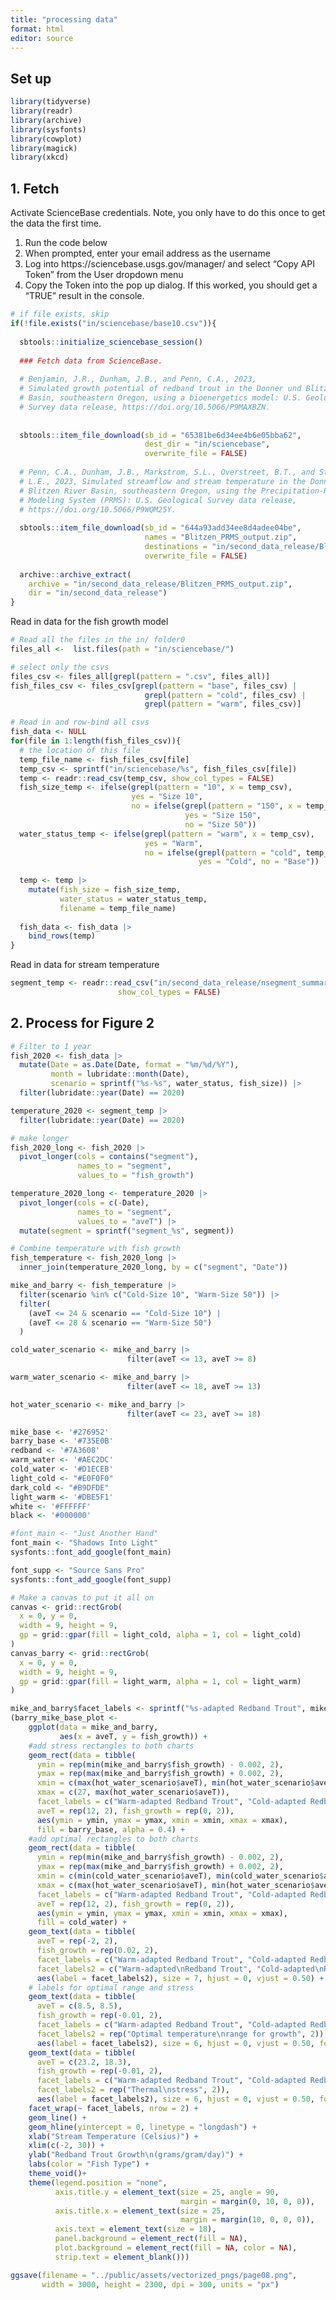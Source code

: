 ```yaml
---
title: "processing data"
format: html
editor: source
---
```


## Set up

```r

library(tidyverse)
library(readr)
library(archive)
library(sysfonts)
library(cowplot)
library(magick)
library(xkcd)
```

## 1. Fetch

Activate ScienceBase credentials. Note, you only have to do this once to get the data the first time.

1.  Run the code below
2.  When prompted, enter your email address as the username
3.  Log into https://sciencebase.usgs.gov/manager/ and select "Copy API Token" from the User dropdown menu
4.  Copy the Token into the pop up dialog. If this worked, you should get a "TRUE" result in the console.

```r
# if file exists, skip
if(!file.exists("in/sciencebase/base10.csv")){
  
  sbtools::initialize_sciencebase_session()
  
  ### Fetch data from ScienceBase.
  
  # Benjamin, J.R., Dunham, J.B., and Penn, C.A., 2023, 
  # Simulated growth potential of redband trout in the Donner und Blitzen River 
  # Basin, southeastern Oregon, using a bioenergetics model: U.S. Geological 
  # Survey data release, https://doi.org/10.5066/P9MAXBZN.
  
  
  sbtools::item_file_download(sb_id = "65381be6d34ee4b6e05bba62",
                              dest_dir = "in/sciencebase",
                              overwrite_file = FALSE)
  
  # Penn, C.A., Dunham, J.B., Markstrom, S.L., Overstreet, B.T., and Stratton, 
  # L.E., 2023, Simulated streamflow and stream temperature in the Donner und 
  # Blitzen River Basin, southeastern Oregon, using the Precipitation-Runoff 
  # Modeling System (PRMS): U.S. Geological Survey data release,
  # https://doi.org/10.5066/P9WQM25Y.
  
  sbtools::item_file_download(sb_id = "644a93add34ee8d4adee04be",
                              names = "Blitzen_PRMS_output.zip",
                              destinations = "in/second_data_release/Blitzen_PRMS_output.zip",
                              overwrite_file = FALSE)
  
  archive::archive_extract(
    archive = "in/second_data_release/Blitzen_PRMS_output.zip",
    dir = "in/second_data_release")
}
```

Read in data for the fish growth model 

```r

# Read all the files in the in/ folder0
files_all <-  list.files(path = "in/sciencebase/")

# select only the csvs
files_csv <- files_all[grepl(pattern = ".csv", files_all)]
fish_files_csv <- files_csv[grepl(pattern = "base", files_csv) |
                              grepl(pattern = "cold", files_csv) |
                              grepl(pattern = "warm", files_csv)]

# Read in and row-bind all csvs
fish_data <- NULL
for(file in 1:length(fish_files_csv)){
  # the location of this file 
  temp_file_name <- fish_files_csv[file]
  temp_csv <- sprintf("in/sciencebase/%s", fish_files_csv[file])
  temp <- readr::read_csv(temp_csv, show_col_types = FALSE)
  fish_size_temp <- ifelse(grepl(pattern = "10", x = temp_csv), 
                           yes = "Size 10",
                           no = ifelse(grepl(pattern = "150", x = temp_csv),
                                       yes = "Size 150",
                                       no = "Size 50"))
  water_status_temp <- ifelse(grepl(pattern = "warm", x = temp_csv),
                              yes = "Warm", 
                              no = ifelse(grepl(pattern = "cold", temp_csv),
                                          yes = "Cold", no = "Base"))
  
  temp <- temp |>
    mutate(fish_size = fish_size_temp,
           water_status = water_status_temp,
           filename = temp_file_name)
  
  fish_data <- fish_data |>
    bind_rows(temp)
}
```

Read in data for stream temperature

```r
segment_temp <- readr::read_csv("in/second_data_release/nsegment_summary_seg_tave_water.csv", 
                        show_col_types = FALSE)

```


## 2. Process for Figure 2



```r
# Filter to 1 year
fish_2020 <- fish_data |>
  mutate(Date = as.Date(Date, format = "%m/%d/%Y"),
         month = lubridate::month(Date),
         scenario = sprintf("%s-%s", water_status, fish_size)) |>
  filter(lubridate::year(Date) == 2020)

temperature_2020 <- segment_temp |>
  filter(lubridate::year(Date) == 2020)

# make longer
fish_2020_long <- fish_2020 |> 
  pivot_longer(cols = contains("segment"),
               names_to = "segment",
               values_to = "fish_growth")

temperature_2020_long <- temperature_2020 |>
  pivot_longer(cols = c(-Date),
               names_to = "segment",
               values_to = "aveT") |>
  mutate(segment = sprintf("segment_%s", segment))

# Combine temperature with fish growth
fish_temperature <- fish_2020_long |>
  inner_join(temperature_2020_long, by = c("segment", "Date"))

mike_and_barry <- fish_temperature |> 
  filter(scenario %in% c("Cold-Size 10", "Warm-Size 50")) |>
  filter(
    (aveT <= 24 & scenario == "Cold-Size 10") |
    (aveT <= 28 & scenario == "Warm-Size 50")
  )

cold_water_scenario <- mike_and_barry |>
                          filter(aveT <= 13, aveT >= 8)

warm_water_scenario <- mike_and_barry |>
                          filter(aveT <= 18, aveT >= 13)

hot_water_scenario <- mike_and_barry |>
                          filter(aveT <= 23, aveT >= 18)

```

```r
mike_base <- '#276952'
barry_base <- '#735E0B'
redband <- '#7A3608'
warm_water <- '#AEC2DC'
cold_water <- '#D1ECEB'
light_cold <- "#E0F0F0"
dark_cold <- "#B9DFDE"
light_warm <- '#DBE5F1'
white <- '#FFFFFF'
black <- '#000000'

#font_main <- "Just Another Hand"
font_main <- "Shadows Into Light"
sysfonts::font_add_google(font_main)

font_supp <- "Source Sans Pro"
sysfonts::font_add_google(font_supp)

# Make a canvas to put it all on
canvas <- grid::rectGrob(
  x = 0, y = 0, 
  width = 9, height = 9,
  gp = grid::gpar(fill = light_cold, alpha = 1, col = light_cold)
)
canvas_barry <- grid::rectGrob(
  x = 0, y = 0, 
  width = 9, height = 9,
  gp = grid::gpar(fill = light_warm, alpha = 1, col = light_warm)
)

```


```r
mike_and_barry$facet_labels <- sprintf("%s-adapted Redband Trout", mike_and_barry$water_status)
(barry_mike_base_plot <- 
    ggplot(data = mike_and_barry,
           aes(x = aveT, y = fish_growth)) +
    #add stress rectangles to both charts
    geom_rect(data = tibble(
      ymin = rep(min(mike_and_barry$fish_growth) - 0.002, 2),          
      ymax = rep(max(mike_and_barry$fish_growth) + 0.002, 2),
      xmin = c(max(hot_water_scenario$aveT), min(hot_water_scenario$aveT)),
      xmax = c(27, max(hot_water_scenario$aveT)),
      facet_labels = c("Warm-adapted Redband Trout", "Cold-adapted Redband Trout"),
      aveT = rep(12, 2), fish_growth = rep(0, 2)),
      aes(ymin = ymin, ymax = ymax, xmin = xmin, xmax = xmax),
      fill = barry_base, alpha = 0.4) +
    #add optimal rectangles to both charts
    geom_rect(data = tibble(
      ymin = rep(min(mike_and_barry$fish_growth) - 0.002, 2),          
      ymax = rep(max(mike_and_barry$fish_growth) + 0.002, 2),
      xmin = c(min(cold_water_scenario$aveT), min(cold_water_scenario$aveT)),
      xmax = c(max(hot_water_scenario$aveT), min(hot_water_scenario$aveT)),
      facet_labels = c("Warm-adapted Redband Trout", "Cold-adapted Redband Trout"),
      aveT = rep(12, 2), fish_growth = rep(0, 2)),
      aes(ymin = ymin, ymax = ymax, xmin = xmin, xmax = xmax),
      fill = cold_water) +
    geom_text(data = tibble(
      aveT = rep(-2, 2),
      fish_growth = rep(0.02, 2),
      facet_labels = c("Warm-adapted Redband Trout", "Cold-adapted Redband Trout"),
      facet_labels2 = c("Warm-adapted\nRedband Trout", "Cold-adapted\nRedband Trout")),
      aes(label = facet_labels2), size = 7, hjust = 0, vjust = 0.50) +
    # labels for optimal range and stress
    geom_text(data = tibble(
      aveT = c(8.5, 8.5),
      fish_growth = rep(-0.01, 2),
      facet_labels = c("Warm-adapted Redband Trout", "Cold-adapted Redband Trout"),
      facet_labels2 = rep("Optimal temperature\nrange for growth", 2)),
      aes(label = facet_labels2), size = 6, hjust = 0, vjust = 0.50, fontface = "italic") +
    geom_text(data = tibble(
      aveT = c(23.2, 18.3),
      fish_growth = rep(-0.01, 2),
      facet_labels = c("Warm-adapted Redband Trout", "Cold-adapted Redband Trout"),
      facet_labels2 = rep("Thermal\nstress", 2)),
      aes(label = facet_labels2), size = 6, hjust = 0, vjust = 0.50, fontface = "italic") +
    facet_wrap(~ facet_labels, nrow = 2) +
    geom_line() +
    geom_hline(yintercept = 0, linetype = "longdash") +
    xlab("Stream Temperature (Celsius)") +
    xlim(c(-2, 30)) +
    ylab("Redband Trout Growth\n(grams/gram/day)") +
    labs(color = "Fish Type") +
    theme_void()+
    theme(legend.position = "none",
          axis.title.y = element_text(size = 25, angle = 90, 
                                      margin = margin(0, 10, 0, 0)),
          axis.title.x = element_text(size = 25, 
                                      margin = margin(10, 0, 0, 0)),
          axis.text = element_text(size = 18),
          panel.background = element_rect(fill = NA),
          plot.background = element_rect(fill = NA, color = NA),
          strip.text = element_blank())) 

ggsave(filename = "../public/assets/vectorized_pngs/page08.png", 
       width = 3000, height = 2300, dpi = 300, units = "px")
```
